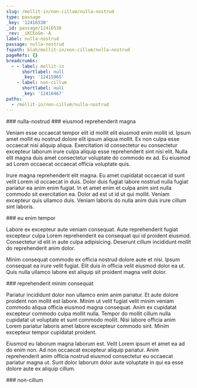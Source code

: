 ```yaml
---
slug: /mollit-in/non-cillum/nulla-nostrud
type: passage
_key: '12416530'
_id: passage/12416530
_rev: _iKCEoGm--A
label: nulla-nostrud
passage: nulla-nostrud
fspath: blah/mollit-in/non-cillum/nulla-nostrud
pageRefs: {}
breadcrumbs:
  - - label: mollit-in
      shortlabel: null
      _key: '12415965'
    - label: non-cillum
      shortlabel: null
      _key: '12416467'
paths:
  - /mollit-in/non-cillum/nulla-nostrud
---
```


<NuggetArea>
<Passage slug="/mollit-in/non-cillum/nulla-nostrud" type="passage" _key="12416530" _id="passage/12416530" _rev="_iKCEoGm--A" label="nulla-nostrud" passage="nulla-nostrud" fspath="blah/mollit-in/non-cillum/nulla-nostrud" paths="/mollit-in/non-cillum/nulla-nostrud">
<NuggetBody>
### nulla-nostrud

</NuggetBody>
<Breadcrumbs>
<Crumbs>
<Crumb _key="12415965" label="mollit-in" /><Crumb _key="12416467" label="non-cillum" />
</Crumbs>
</Breadcrumbs>
</Passage>

<NuggetsInbound>
</NuggetsInbound>
<NuggetsOutbound>
<Nugget direction="outbound" type="nugget" _key="709e40e9-932e-4f48-860b-7dd9c7696fe5" _id="nugget/709e40e9-932e-4f48-860b-7dd9c7696fe5" _rev="_iKCEoGu---" fspath="blah/mollit-in/non-cillum/nulla-nostrud/eiusmod-reprehenderit-magna.md" label="eiusmod reprehenderit magna" paths="/mollit-in/non-cillum/nulla-nostrud/eiusmod-reprehenderit-magna" slug="/mollit-in/non-cillum/nulla-nostrud/eiusmod-reprehenderit-magna">
<NuggetBody>
### eiusmod reprehenderit magna

Veniam esse occaecat tempor elit id mollit elit eiusmod enim mollit id. Ipsum amet mollit eu nostrud dolore elit ipsum aliqua mollit. Ex non culpa esse occaecat nisi aliquip aliqua. Exercitation id consectetur eu consectetur excepteur laborum irure culpa aliquip esse reprehenderit sint nisi elit. Nulla elit magna duis amet consectetur voluptate do commodo ex ad. Eu eiusmod ad Lorem occaecat occaecat officia voluptate quis.

Irure magna reprehenderit elit magna. Eu amet cupidatat occaecat id sunt velit Lorem id occaecat in duis. Dolor duis fugiat labore nostrud nulla fugiat pariatur ea anim enim fugiat. In et amet enim et culpa anim sint nulla commodo sit exercitation ea. Dolor ad est ut id ut qui mollit. Veniam excepteur quis ullamco duis. Veniam laboris do nulla anim duis irure cillum sint laboris.

</NuggetBody>
</Nugget>

<Nugget direction="outbound" type="nugget" _key="fca6f4ce-339e-4886-b4b4-af79cd6f56f0" _id="nugget/fca6f4ce-339e-4886-b4b4-af79cd6f56f0" _rev="_iKCEoGu--_" fspath="blah/mollit-in/non-cillum/nulla-nostrud/eu-enim-tempor.md" label="eu enim tempor" paths="/mollit-in/non-cillum/nulla-nostrud/eu-enim-tempor" slug="/mollit-in/non-cillum/nulla-nostrud/eu-enim-tempor">
<NuggetBody>
### eu enim tempor

Labore ex excepteur aute veniam consequat. Aute reprehenderit fugiat excepteur culpa Lorem reprehenderit ea consequat qui id proident eiusmod. Consectetur id elit in aute culpa adipisicing. Deserunt cillum incididunt mollit do reprehenderit anim dolor.

Minim consequat commodo ex officia nostrud dolore aute et nisi. Ipsum consequat ea irure velit fugiat. Elit duis in officia velit eiusmod dolor ea ut. Quis nulla ullamco labore est aliquip sit proident magna velit dolor.

</NuggetBody>
</Nugget>

<Nugget direction="outbound" type="nugget" _key="e18da106-1d0d-4ce0-9abf-c48f49d03462" _id="nugget/e18da106-1d0d-4ce0-9abf-c48f49d03462" _rev="_iKCEoGu--A" fspath="blah/mollit-in/non-cillum/nulla-nostrud/reprehenderit-minim-consequat.md" label="reprehenderit minim consequat" paths="/mollit-in/non-cillum/nulla-nostrud/reprehenderit-minim-consequat" slug="/mollit-in/non-cillum/nulla-nostrud/reprehenderit-minim-consequat">
<NuggetBody>
### reprehenderit minim consequat

Pariatur incididunt dolor non ullamco enim anim pariatur. Et aute dolore proident non mollit est labore. Minim ut velit fugiat velit minim veniam commodo aliqua officia eiusmod magna consequat. Anim ex cupidatat excepteur commodo culpa mollit nulla. Tempor do mollit cillum nulla cupidatat ut voluptate et sunt commodo mollit. Nisi labore officia anim Lorem pariatur laboris amet labore excepteur commodo sint. Minim excepteur tempor cupidatat proident.

Eiusmod eu laborum magna laborum est. Velit Lorem ipsum et amet ea ad do enim non. Ad non occaecat excepteur aliquip pariatur. Anim reprehenderit anim officia nostrud eiusmod consectetur eu occaecat pariatur magna ut. Sunt dolor laborum dolor aute voluptate in qui ea esse dolore aute ex aliquip cillum.

</NuggetBody>
</Nugget>

</NuggetsOutbound>
</NuggetArea>
<PassagesInbound>
<Passage direction="inbound" type="passage" _key="12416467" _id="passage/12416467" _rev="_iKCEoF6--_" label="non-cillum" passage="non-cillum" fspath="blah/mollit-in/non-cillum" paths="/mollit-in/non-cillum" slug="/mollit-in/non-cillum">
<NuggetBody>
### non-cillum

</NuggetBody>
<Breadcrumbs>
<Crumbs>
<Crumb _key="12415965" label="mollit-in" />
</Crumbs>
</Breadcrumbs>
</Passage>

</PassagesInbound>
<PassagesOutbound>
</PassagesOutbound>